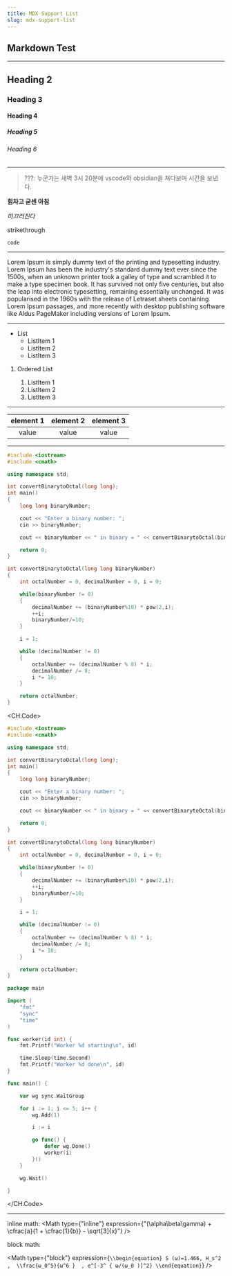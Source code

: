 ```yaml
---
title: MDX Support List
slug: mdx-support-list
---
```


## Markdown Test

---

## Heading 2

### Heading 3

#### Heading 4

##### Heading 5

###### Heading 6

---

> ???: 누군가는 새벽 3시 20분에 vscode와 obsidian을 쳐다보며 시간을 보낸다.

**힘차고 굳센 아침**

_미끄러진다_

<Delete>strikethrough</Delete>

`code`

---

Lorem Ipsum is simply dummy text of the printing and typesetting industry. Lorem Ipsum has been the industry's standard dummy text ever since the 1500s, when an unknown printer took a galley of type and scrambled it to make a type specimen book. It has survived not only five centuries, but also the leap into electronic typesetting, remaining essentially unchanged. It was popularised in the 1960s with the release of Letraset sheets containing Lorem Ipsum passages, and more recently with desktop publishing software like Aldus PageMaker including versions of Lorem Ipsum.

---

- List
  - ListItem 1
  - ListItem 2
  - ListItem 3

1. Ordered List

   1. ListItem 1
   2. ListItem 2
   3. ListItem 3

---

| element 1 | element 2 | element 3 |
| :-------: | :-------: | :-------: |
|   value   |   value   |   value   |

---

```cpp example.cpp
#include <iostream>
#include <cmath>

using namespace std;

int convertBinarytoOctal(long long);
int main()
{
    long long binaryNumber;

    cout << "Enter a binary number: ";
    cin >> binaryNumber;

    cout << binaryNumber << " in binary = " << convertBinarytoOctal(binaryNumber) << " in octal ";

    return 0;
}

int convertBinarytoOctal(long long binaryNumber)
{
    int octalNumber = 0, decimalNumber = 0, i = 0;

    while(binaryNumber != 0)
    {
        decimalNumber += (binaryNumber%10) * pow(2,i);
        ++i;
        binaryNumber/=10;
    }

    i = 1;

    while (decimalNumber != 0)
    {
        octalNumber += (decimalNumber % 8) * i;
        decimalNumber /= 8;
        i *= 10;
    }

    return octalNumber;
}
```

<CH.Code>

```cpp example.cpp
#include <iostream>
#include <cmath>

using namespace std;

int convertBinarytoOctal(long long);
int main()
{
    long long binaryNumber;

    cout << "Enter a binary number: ";
    cin >> binaryNumber;

    cout << binaryNumber << " in binary = " << convertBinarytoOctal(binaryNumber) << " in octal ";

    return 0;
}

int convertBinarytoOctal(long long binaryNumber)
{
    int octalNumber = 0, decimalNumber = 0, i = 0;

    while(binaryNumber != 0)
    {
        decimalNumber += (binaryNumber%10) * pow(2,i);
        ++i;
        binaryNumber/=10;
    }

    i = 1;

    while (decimalNumber != 0)
    {
        octalNumber += (decimalNumber % 8) * i;
        decimalNumber /= 8;
        i *= 10;
    }

    return octalNumber;
}
```

```go example.go
package main

import (
    "fmt"
    "sync"
    "time"
)

func worker(id int) {
    fmt.Printf("Worker %d starting\n", id)

    time.Sleep(time.Second)
    fmt.Printf("Worker %d done\n", id)
}

func main() {

    var wg sync.WaitGroup

    for i := 1; i <= 5; i++ {
        wg.Add(1)

        i := i

        go func() {
            defer wg.Done()
            worker(i)
        }()
    }

    wg.Wait()

}
```

</CH.Code>

---

inline math: <Math type={"inline"} expression={"(\\alpha\\beta\\gamma) + \\cfrac{a}{1 + \\cfrac{1}{b}} - \\sqrt[3]{x}"} />

block math:

<Math
  type={"block"}
  expression={`\\begin{equation}
    S (ω)=1.466, H_s^2 ,  \\frac{ω_0^5}{ω^6 }  , e^[-3^ { ω/(ω_0 )]^2}
    \\end{equation}`}
/>
